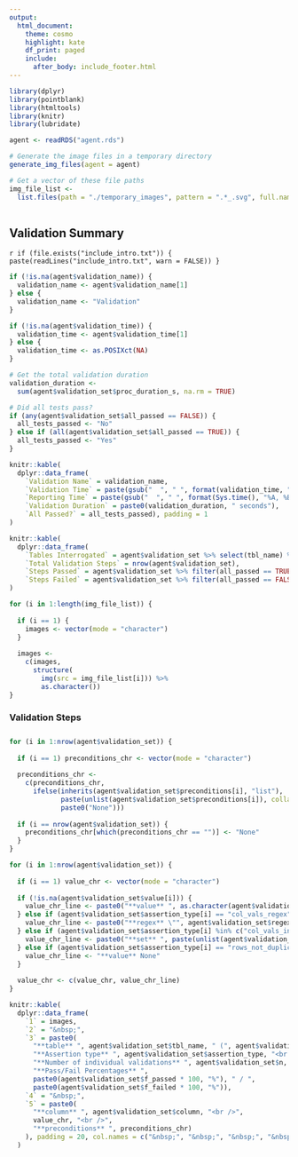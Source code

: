 ```yaml
---
output:
  html_document:
    theme: cosmo
    highlight: kate
    df_print: paged
    include:
      after_body: include_footer.html
---
```


```r
library(dplyr)
library(pointblank)
library(htmltools)
library(knitr)
library(lubridate)
```

```r
agent <- readRDS("agent.rds")
```

```r

# Generate the image files in a temporary directory
generate_img_files(agent = agent)

# Get a vector of these file paths
img_file_list <-
  list.files(path = "./temporary_images", pattern = ".*_.svg", full.names = TRUE)
```

## Validation Summary {style="padding-top: 15px"}

`r if (file.exists("include_intro.txt")) { paste(readLines("include_intro.txt", warn = FALSE)) }`

```r
if (!is.na(agent$validation_name)) {
  validation_name <- agent$validation_name[1]
} else {
  validation_name <- "Validation"
}

if (!is.na(agent$validation_time)) {
  validation_time <- agent$validation_time[1]
} else {
  validation_time <- as.POSIXct(NA)
}

# Get the total validation duration
validation_duration <-
  sum(agent$validation_set$proc_duration_s, na.rm = TRUE)

# Did all tests pass?
if (any(agent$validation_set$all_passed == FALSE)) {
  all_tests_passed <- "No"
} else if (all(agent$validation_set$all_passed == TRUE)) {
  all_tests_passed <- "Yes"
}
```


```r
knitr::kable(
  dplyr::data_frame(
    `Validation Name` = validation_name,
    `Validation Time` = paste(gsub("  ", " ", format(validation_time, "%A, %B %d, %Y at %l:%M")), toupper(format(validation_time, "%p")), collapse = ""),
    `Reporting Time` = paste(gsub("  ", " ", format(Sys.time(), "%A, %B %d, %Y at %l:%M")), toupper(format(Sys.time(), "%p")), collapse = ""),
    `Validation Duration` = paste0(validation_duration, " seconds"),
    `All Passed?` = all_tests_passed), padding = 1
)
```


```r
knitr::kable(
  dplyr::data_frame(
    `Tables Interrogated` = agent$validation_set %>% select(tbl_name) %>% distinct() %>% .$tbl_name %>% paste(collapse = ", "),
    `Total Validation Steps` = nrow(agent$validation_set),
    `Steps Passed` = agent$validation_set %>% filter(all_passed == TRUE) %>% nrow(),
    `Steps Failed` = agent$validation_set %>% filter(all_passed == FALSE) %>% nrow())
)
```


```r
for (i in 1:length(img_file_list)) {
  
  if (i == 1) {
    images <- vector(mode = "character")
  }
  
  images <- 
    c(images,
      structure(
        img(src = img_file_list[i])) %>%
        as.character())
}
```

### Validation Steps {style="padding-bottom: 10px"}

```r

for (i in 1:nrow(agent$validation_set)) {
  
  if (i == 1) preconditions_chr <- vector(mode = "character")
  
  preconditions_chr <-
    c(preconditions_chr,
      ifelse(inherits(agent$validation_set$preconditions[i], "list"),
             paste(unlist(agent$validation_set$preconditions[i]), collapse = ", "),
             paste0("None")))
  
  if (i == nrow(agent$validation_set)) {
    preconditions_chr[which(preconditions_chr == "")] <- "None"
  }
}
```

```r

for (i in 1:nrow(agent$validation_set)) {
  
  if (i == 1) value_chr <- vector(mode = "character")
  
  if (!is.na(agent$validation_set$value[i])) {
    value_chr_line <- paste0("**value** ", as.character(agent$validation_set$value[i]))
  } else if (agent$validation_set$assertion_type[i] == "col_vals_regex") {
    value_chr_line <- paste0("**regex** \"", agent$validation_set$regex[i], "\"")
  } else if (agent$validation_set$assertion_type[i] %in% c("col_vals_in_set", "col_vals_not_in_set")) {
    value_chr_line <- paste0("**set** ", paste(unlist(agent$validation_set$set[i]), collapse = ", "))
  } else if (agent$validation_set$assertion_type[i] == "rows_not_duplicated") {
    value_chr_line <- "**value** None"
  }
 
  value_chr <- c(value_chr, value_chr_line)
}
```


```r
knitr::kable(
  dplyr::data_frame(
    `1` = images,
    `2` = "&nbsp;",
    `3` = paste0(
      "**table** ", agent$validation_set$tbl_name, " (", agent$validation_set$db_type, ")<br />",
      "**Assertion type** ", agent$validation_set$assertion_type, "<br />",
      "**Number of individual validations** ", agent$validation_set$n, "<br />",
      "**Pass/Fail Percentages** ",
      paste0(agent$validation_set$f_passed * 100, "%"), " / ",
      paste0(agent$validation_set$f_failed * 100, "%")),
    `4` = "&nbsp;",
    `5` = paste0(
      "**column** ", agent$validation_set$column, "<br />",
      value_chr, "<br />",
      "**preconditions** ", preconditions_chr)
    ), padding = 20, col.names = c("&nbsp;", "&nbsp;", "&nbsp;", "&nbsp;", "&nbsp;")
  )
```

